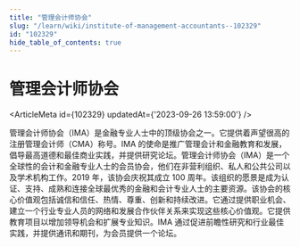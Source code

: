 ```yaml
---
title: "管理会计师协会"
slug: "/learn/wiki/institute-of-management-accountants--102329"
id: "102329"
hide_table_of_contents: true
---
```



# 管理会计师协会

<ArticleMeta id={102329} updatedAt={'2023-09-26 13:59:00'} />
<div className='border-solid border-b border-t-0 my-4 border-[var(--ifm-color-gray-300)]' />

管理会计师协会（IMA）是金融专业人士中的顶级协会之一。它提供着声望很高的注册管理会计师（CMA）称号。IMA 的使命是推广管理会计和金融教育和发展，倡导最高道德和最佳商业实践，并提供研究论坛。管理会计师协会（IMA）是一个全球性的会计和金融专业人士的会员协会，他们在非营利组织、私人和公共公司以及学术机构工作。2019 年，该协会庆祝其成立 100 周年。该组织的愿景是成为认证、支持、成熟和连接全球最优秀的金融和会计专业人士的主要资源。该协会的核心价值观包括诚信和信任、热情、尊重、创新和持续改进。它通过提供职业机会、建立一个行业专业人员的网络和发展合作伙伴关系来实现这些核心价值观。它提供教育项目以增加领导机会和扩展专业知识。IMA 通过促进前瞻性研究和行业最佳实践，并提供通讯和期刊，为会员提供一个论坛。
